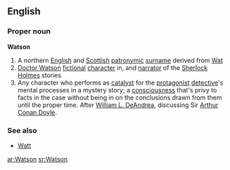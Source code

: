 ==English==

===Proper noun===
'''Watson'''
# A northern [[English]] and [[Scottish]] [[patronymic]] [[surname]] derived from [[Wat]]
# [[w:Doctor Watson|Doctor Watson]] [[fictional]] [[character]] in, and [[narrator]] of the [[w:Sherlock Holmes|Sherlock Holmes]] stories
# Any character who performs as [[catalyst]] for the [[protagonist]] [[detective]]'s mental processes in a mystery story; a [[consciousness]] that's privy to facts in the case without being in on the conclusions drawn from them until the proper time. After [[w:William L. DeAndrea|William L. DeAndrea]], discussing Sir [[w:Arthur Conan Doyle|Arthur Conan Doyle]].

{{wikipedia}}
===See also===
*[[Watt]]

[[ar:Watson]]
[[sr:Watson]]